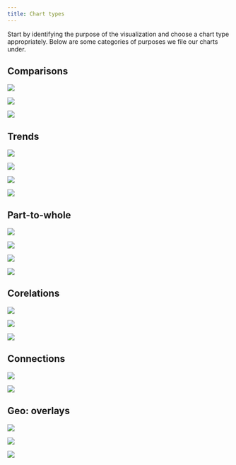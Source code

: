 ```yaml
---
title: Chart types
---
```



<PageDescription>

Start by identifying the purpose of the visualization and choose a chart type appropriately. Below are some categories of purposes we file our charts under.

</PageDescription>

## Comparisons

<Row className="overview-card-group">
<Column  colLg={3} colMd={2} colSm={2} noGutterSm>
 <OverviewCard
    title="Bar chart"
    href="/data-visualization/basic-charts#bar-chart"
    >

![](images/bar.svg)

</OverviewCard>
</Column>
<Column  colLg={3} colMd={2} colSm={2} noGutterSm>
 <OverviewCard
    title="Bubble chart"
    href="/data-visualization/basic-charts#bubble-chart"
    >

![](images/bubble.svg)

</OverviewCard>
</Column>
<Column  colLg={3} colMd={2} colSm={2} noGutterSm>
 <OverviewCard
    title="Radar chart"
    href="/data-visualization/basic-charts"
    tag="Design only"
    >

![](images/radar.svg)

</OverviewCard>
</Column>
</Row>

## Trends

<Row className="overview-card-group">
<Column  colLg={3} colMd={2} colSm={2} noGutterSm>
 <OverviewCard
    title="Line chart"
    href="/data-visualization/basic-charts#line-chart"
    >

![](images/line.svg)

</OverviewCard>
</Column>
<Column  colLg={3} colMd={2} colSm={2} noGutterSm>
 <OverviewCard
    title="Area chart"
    href="/data-visualization/basic-charts#area-chart"
    >

![](images/area.svg)

</OverviewCard>
</Column>
<Column  colLg={3} colMd={2} colSm={2} noGutterSm>
 <OverviewCard
    title="Histogram"
    href="/data-visualization/basic-charts"
    tag="Design only"
    >

![](images/histogram.svg)

</OverviewCard>
</Column>
<Column  colLg={3} colMd={2} colSm={2} noGutterSm>
 <OverviewCard
    title="Stream chart"
    disabled
    >

![](images/stream.svg)

</OverviewCard>
</Column>
</Row>

## Part-to-whole

<Row className="overview-card-group">
<Column  colLg={3} colMd={2} colSm={2} noGutterSm>
 <OverviewCard
    title="Donut / pie"
    href="/data-visualization/basic-charts#pie-and-donut-chart"
    >

![](images/donut.svg)

</OverviewCard>
</Column>
<Column  colLg={3} colMd={2} colSm={2} noGutterSm>
 <OverviewCard
    title="Stacked bar chart"
    href="/data-visualization/basic-charts/#stacked-bar"
    >

![](images/barstack.svg)

</OverviewCard>
</Column>
<Column  colLg={3} colMd={2} colSm={2} noGutterSm>
 <OverviewCard
    title="Stacked area chart"
    href="/data-visualization/basic-charts/#area-chart"
    tag="Design only"
    >

![](images/areastack.svg)

</OverviewCard>
</Column>
<Column  colLg={3} colMd={2} colSm={2} noGutterSm>
 <OverviewCard
    title="Tree map"
    href="/data-visualization/advanced-charts#tree-diagram"
    tag="Design only"
    >

![](images/treemap.svg)

</OverviewCard>
</Column>
</Row>

## Corelations

<Row className="overview-card-group">
<Column  colLg={3} colMd={2} colSm={2} noGutterSm>
 <OverviewCard
    title="Scatter plot"
    href="/data-visualization/basic-charts#scatter-plot"
    >

![](images/scatter.svg)

</OverviewCard>
</Column>
<Column  colLg={3} colMd={2} colSm={2} noGutterSm>
 <OverviewCard
    title="Heat map"
    disabled
    >

![](images/heatmap.svg)

</OverviewCard>
</Column>
<Column  colLg={3} colMd={2} colSm={2} noGutterSm>
 <OverviewCard
    title="Parallel coordinates"
    disabled
    >

![](images/parallel.svg)

</OverviewCard>
</Column>
</Row>

## Connections

<Row className="overview-card-group">
<Column  colLg={3} colMd={2} colSm={2} noGutterSm>
 <OverviewCard
    title="Alluvial diagram"
    href="/data-visualization/advanced-charts#alluvial-diagram"
    tag="Design only"
    >

![](images/alluvial.svg)

</OverviewCard>
</Column>
<Column  colLg={3} colMd={2} colSm={2} noGutterSm>
 <OverviewCard
    title="Tree diagram"
    href="/data-visualization/advanced-charts#tree-diagram"
    tag="Design only"
    >

![](images/treediagram.svg)

</OverviewCard>
</Column>
</Row>

## Geo: overlays

<Row className="overview-card-group">
<Column  colLg={3} colMd={2} colSm={2} noGutterSm>
 <OverviewCard
    title="Chorolpleth map"
    href="/data-visualization/advanced-charts#choropleth-map"
    tag="Design only"
    >

![](images/geo-choropleth.svg)

</OverviewCard>
</Column>
<Column  colLg={3} colMd={2} colSm={2} noGutterSm>
 <OverviewCard
    title="Proportional symbol"
    href="/data-visualization/advanced-charts#proportional-symbol"
    tag="Design only"
    >

![](images/geo-proportion.svg)

</OverviewCard>
</Column>
<Column  colLg={3} colMd={2} colSm={2} noGutterSm>
 <OverviewCard
    title="Connecting lines"
    href="/data-visualization/advanced-charts#connecting-lines"
    tag="Design only"
    >

![](images/geo-connection.svg)

</OverviewCard>
</Column>
</Row>
